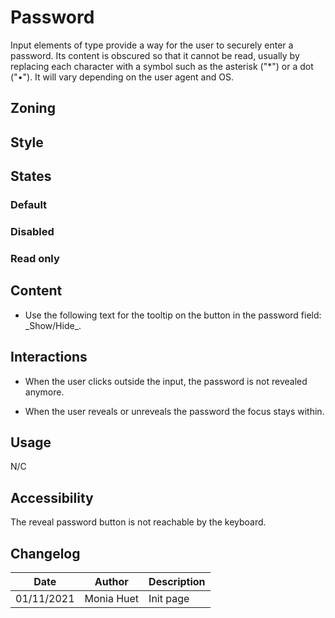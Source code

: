 

<Meta title="Components/Form/Fields/Password" />

# Password

Input elements of type provide a way for the user to securely enter a password.
Its content is obscured so that it cannot be read, usually by replacing each character with a symbol such as the asterisk ("\*") or a dot ("•").
It will vary depending on the user agent and OS.

## Zoning

<FigmaImage
	src="https://www.figma.com/file/qc8oUSyVJM67gSsbTShftt/%F0%9F%93%90-Zoning?node-id=245%3A294"
	alt="zoning image for input password"
/>

## Style

<FigmaIframe light="https://www.figma.com/file/610Qgbz9dEHyTTkGeYHZh4/Inputs?node-id=0%3A346" />

## States

### Default

<Canvas>
	<Story name="default">
		<Form.Password label="Password" />
	</Story>
</Canvas>

### Disabled

<Canvas>
	<Story name="disabled">
		<Form.Password label="Disabled Password" disabled />
	</Story>
</Canvas>

### Read only

<Canvas>
	<Story name="read-only">
		<Form.Password label="Read-Only Password" readOnly />
	</Story>
</Canvas>

## Content

<Use>
	<Use.Do>
		<ul>
			<li>
				Use the following text for the tooltip on the button in the password field: _Show/Hide_.
			</li>
		</ul>
	</Use.Do>
</Use>

## Interactions

- When the user clicks outside the input, the password is not revealed anymore.

- When the user reveals or unreveals the password the focus stays within.

## Usage

N/C

## Accessibility

The reveal password button is not reachable by the keyboard.

## Changelog

| Date       | Author     | Description |
| ---------- | ---------- | ----------- |
| 01/11/2021 | Monia Huet | Init page   |
